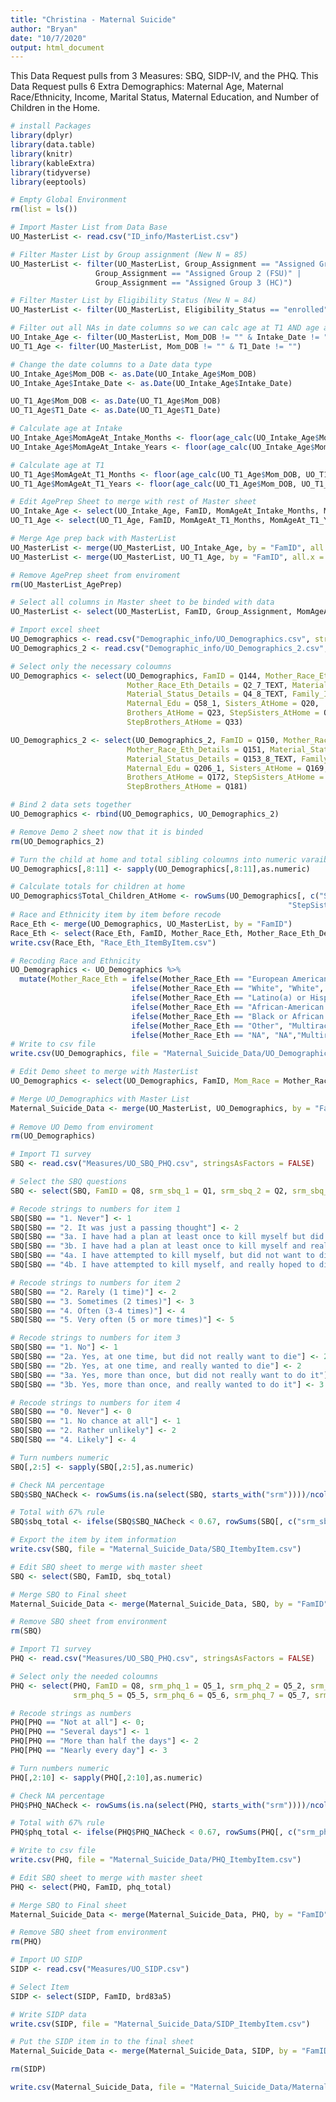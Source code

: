 ```yaml
---
title: "Christina - Maternal Suicide"
author: "Bryan"
date: "10/7/2020"
output: html_document
---
```


This Data Request pulls from 3 Measures: SBQ, SIDP-IV, and the PHQ.
This Data Request pulls 6 Extra Demographics: Maternal Age, Maternal Race/Ethnicity, Income, Marital Status, Maternal Education, and Number of Children in the Home.  

```r
# install Packages
library(dplyr)
library(data.table)
library(knitr)
library(kableExtra)
library(tidyverse)
library(eeptools)
```

```r
# Empty Global Environment
rm(list = ls())

# Import Master List from Data Base
UO_MasterList <- read.csv("ID_info/MasterList.csv")

# Filter Master List by Group assignment (New N = 85)
UO_MasterList <- filter(UO_MasterList, Group_Assignment == "Assigned Group 1 (DBT)" |
                   Group_Assignment == "Assigned Group 2 (FSU)" |
                   Group_Assignment == "Assigned Group 3 (HC)")

# Filter Master List by Eligibility Status (New N = 84)
UO_MasterList <- filter(UO_MasterList, Eligibility_Status == "enrolled")

# Filter out all NAs in date columns so we can calc age at T1 AND age at intake
UO_Intake_Age <- filter(UO_MasterList, Mom_DOB != "" & Intake_Date != "")
UO_T1_Age <- filter(UO_MasterList, Mom_DOB != "" & T1_Date != "")

# Change the date columns to a Date data type
UO_Intake_Age$Mom_DOB <- as.Date(UO_Intake_Age$Mom_DOB)
UO_Intake_Age$Intake_Date <- as.Date(UO_Intake_Age$Intake_Date)

UO_T1_Age$Mom_DOB <- as.Date(UO_T1_Age$Mom_DOB)
UO_T1_Age$T1_Date <- as.Date(UO_T1_Age$T1_Date)

# Calculate age at Intake
UO_Intake_Age$MomAgeAt_Intake_Months <- floor(age_calc(UO_Intake_Age$Mom_DOB, UO_Intake_Age$Intake_Date, units = "months"))
UO_Intake_Age$MomAgeAt_Intake_Years <- floor(age_calc(UO_Intake_Age$Mom_DOB, UO_Intake_Age$Intake_Date, units = "years"))

# Calculate age at T1
UO_T1_Age$MomAgeAt_T1_Months <- floor(age_calc(UO_T1_Age$Mom_DOB, UO_T1_Age$T1_Date, units = "months"))
UO_T1_Age$MomAgeAt_T1_Years <- floor(age_calc(UO_T1_Age$Mom_DOB, UO_T1_Age$T1_Date, units = "years"))

# Edit AgePrep Sheet to merge with rest of Master sheet
UO_Intake_Age <- select(UO_Intake_Age, FamID, MomAgeAt_Intake_Months, MomAgeAt_Intake_Years)
UO_T1_Age <- select(UO_T1_Age, FamID, MomAgeAt_T1_Months, MomAgeAt_T1_Years)

# Merge Age prep back with MasterList
UO_MasterList <- merge(UO_MasterList, UO_Intake_Age, by = "FamID", all.x = TRUE)
UO_MasterList <- merge(UO_MasterList, UO_T1_Age, by = "FamID", all.x = TRUE)

# Remove AgePrep sheet from enviroment
rm(UO_MasterList_AgePrep)

# Select all columns in Master sheet to be binded with data
UO_MasterList <- select(UO_MasterList, FamID, Group_Assignment, MomAgeAt_Intake_Months, MomAgeAt_Intake_Years, MomAgeAt_T1_Months, MomAgeAt_T1_Years, Mom_Ethnicity)

```

```r
# Import excel sheet
UO_Demographics <- read.csv("Demographic_info/UO_Demographics.csv", stringsAsFactors = FALSE)
UO_Demographics_2 <- read.csv("Demographic_info/UO_Demographics_2.csv", stringsAsFactors = FALSE)

# Select only the necessary coloumns 
UO_Demographics <- select(UO_Demographics, FamID = Q144, Mother_Race_Eth = Q2,
                          Mother_Race_Eth_Details = Q2_7_TEXT, Material_Status = Q4,
                          Material_Status_Details = Q4_8_TEXT, Family_Income = Q71,
                          Maternal_Edu = Q58_1, Sisters_AtHome = Q20, 
                          Brothers_AtHome = Q23, StepSisters_AtHome = Q30,
                          StepBrothers_AtHome = Q33)

UO_Demographics_2 <- select(UO_Demographics_2, FamID = Q150, Mother_Race_Eth = Q152,
                          Mother_Race_Eth_Details = Q151, Material_Status = Q153,
                          Material_Status_Details = Q153_8_TEXT, Family_Income = Q216,
                          Maternal_Edu = Q206_1, Sisters_AtHome = Q169, 
                          Brothers_AtHome = Q172, StepSisters_AtHome = Q178, 
                          StepBrothers_AtHome = Q181)

# Bind 2 data sets together
UO_Demographics <- rbind(UO_Demographics, UO_Demographics_2)

# Remove Demo 2 sheet now that it is binded 
rm(UO_Demographics_2)

# Turn the child at home and total sibling coloumns into numeric varaibles so we can SUM
UO_Demographics[,8:11] <- sapply(UO_Demographics[,8:11],as.numeric)

# Calculate totals for children at home
UO_Demographics$Total_Children_AtHome <- rowSums(UO_Demographics[, c("Sisters_AtHome", "Brothers_AtHome",
                                                              "StepSisters_AtHome", "StepBrothers_AtHome")],na.rm = TRUE)
# Race and Ethnicity item by item before recode
Race_Eth <- merge(UO_Demographics, UO_MasterList, by = "FamID")
Race_Eth <- select(Race_Eth, FamID, Mother_Race_Eth, Mother_Race_Eth_Details)
write.csv(Race_Eth, "Race_Eth_ItemByItem.csv")

# Recoding Race and Ethnicity
UO_Demographics <- UO_Demographics %>%
  mutate(Mother_Race_Eth = ifelse(Mother_Race_Eth == "European American or White", "White",  
                           ifelse(Mother_Race_Eth == "White", "White",
                           ifelse(Mother_Race_Eth == "Latino(a) or Hispanic", "LatHisp",
                           ifelse(Mother_Race_Eth == "African-American or Black", "AfAm",
                           ifelse(Mother_Race_Eth == "Black or African American", "AfAm",
                           ifelse(Mother_Race_Eth == "Other", "Multiracial",
                           ifelse(Mother_Race_Eth == "NA", "NA","Multiracial"))))))))
# Write to csv file
write.csv(UO_Demographics, file = "Maternal_Suicide_Data/UO_Demographics_ItembyItem.csv")

# Edit Demo sheet to merge with MasterList
UO_Demographics <- select(UO_Demographics, FamID, Mom_Race = Mother_Race_Eth, Material_Status, Family_Income, Maternal_Edu, Total_Children_AtHome) 

# Merge UO_Demographics with Master List
Maternal_Suicide_Data <- merge(UO_MasterList, UO_Demographics, by = "FamID")
  
# Remove UO Demo from enviroment
rm(UO_Demographics)
```

```r
# Import T1 survey 
SBQ <- read.csv("Measures/UO_SBQ_PHQ.csv", stringsAsFactors = FALSE)

# Select the SBQ questions
SBQ <- select(SBQ, FamID = Q8, srm_sbq_1 = Q1, srm_sbq_2 = Q2, srm_sbq_3 = Q3, srm_sbq_4 = Q4)

# Recode strings to numbers for item 1
SBQ[SBQ == "1. Never"] <- 1 
SBQ[SBQ == "2. It was just a passing thought"] <- 2
SBQ[SBQ == "3a. I have had a plan at least once to kill myself but did not try to do it"] <- 3
SBQ[SBQ == "3b. I have had a plan at least once to kill myself and really wanted to die"] <- 3 
SBQ[SBQ == "4a. I have attempted to kill myself, but did not want to die"] <- 4
SBQ[SBQ == "4b. I have attempted to kill myself, and really hoped to die"] <- 4

# Recode strings to numbers for item 2
SBQ[SBQ == "2. Rarely (1 time)"] <- 2
SBQ[SBQ == "3. Sometimes (2 times)"] <- 3
SBQ[SBQ == "4. Often (3-4 times)"] <- 4
SBQ[SBQ == "5. Very often (5 or more times)"] <- 5

# Recode strings to numbers for item 3
SBQ[SBQ == "1. No"] <- 1 
SBQ[SBQ == "2a. Yes, at one time, but did not really want to die"] <- 2 
SBQ[SBQ == "2b. Yes, at one time, and really wanted to die"] <- 2 
SBQ[SBQ == "3a. Yes, more than once, but did not really want to do it"] <- 3 
SBQ[SBQ == "3b. Yes, more than once, and really wanted to do it"] <- 3

# Recode strings to numbers for item 4
SBQ[SBQ == "0. Never"] <- 0 
SBQ[SBQ == "1. No chance at all"] <- 1
SBQ[SBQ == "2. Rather unlikely"] <- 2
SBQ[SBQ == "4. Likely"] <- 4

# Turn numbers numeric 
SBQ[,2:5] <- sapply(SBQ[,2:5],as.numeric)

# Check NA percentage
SBQ$SBQ_NACheck <- rowSums(is.na(select(SBQ, starts_with("srm"))))/ncol(dplyr::select(SBQ, starts_with("srm")))

# Total with 67% rule
SBQ$sbq_total <- ifelse(SBQ$SBQ_NACheck < 0.67, rowSums(SBQ[, c("srm_sbq_1",	"srm_sbq_2","srm_sbq_3", "srm_sbq_4")], na.rm = FALSE), "Not Enough Data")

# Export the item by item information
write.csv(SBQ, file = "Maternal_Suicide_Data/SBQ_ItembyItem.csv")

# Edit SBQ sheet to merge with master sheet
SBQ <- select(SBQ, FamID, sbq_total)

# Merge SBQ to Final sheet
Maternal_Suicide_Data <- merge(Maternal_Suicide_Data, SBQ, by = "FamID", all.x = TRUE)

# Remove SBQ sheet from environment
rm(SBQ)
```

```r
# Import T1 survey 
PHQ <- read.csv("Measures/UO_SBQ_PHQ.csv", stringsAsFactors = FALSE)

# Select only the needed coloumns 
PHQ <- select(PHQ, FamID = Q8, srm_phq_1 = Q5_1, srm_phq_2 = Q5_2, srm_phq_3 = Q5_3, srm_phq_4 = Q5_4,
              srm_phq_5 = Q5_5, srm_phq_6 = Q5_6, srm_phq_7 = Q5_7, srm_phq_8 = Q5_8, srm_phq_9 = Q5_9)

# Recode strings as numbers
PHQ[PHQ == "Not at all"] <- 0; 
PHQ[PHQ == "Several days"] <- 1
PHQ[PHQ == "More than half the days"] <- 2
PHQ[PHQ == "Nearly every day"] <- 3

# Turn numbers numeric 
PHQ[,2:10] <- sapply(PHQ[,2:10],as.numeric)

# Check NA percentage
PHQ$PHQ_NACheck <- rowSums(is.na(select(PHQ, starts_with("srm"))))/ncol(dplyr::select(PHQ, starts_with("srm")))

# Total with 67% rule
PHQ$phq_total <- ifelse(PHQ$PHQ_NACheck < 0.67, rowSums(PHQ[, c("srm_phq_1",	"srm_phq_2","srm_phq_3", "srm_phq_4")], na.rm = FALSE), "Not Enough Data")

# Write to csv file
write.csv(PHQ, file = "Maternal_Suicide_Data/PHQ_ItembyItem.csv")

# Edit SBQ sheet to merge with master sheet
PHQ <- select(PHQ, FamID, phq_total)

# Merge SBQ to Final sheet
Maternal_Suicide_Data <- merge(Maternal_Suicide_Data, PHQ, by = "FamID", all.x = TRUE)

# Remove SBQ sheet from environment
rm(PHQ)

```

```r
# Import UO SIDP
SIDP <- read.csv("Measures/UO_SIDP.csv")

# Select Item 
SIDP <- select(SIDP, FamID, brd83a5)

# Write SIDP data
write.csv(SIDP, file = "Maternal_Suicide_Data/SIDP_ItembyItem.csv")

# Put the SIDP item in to the final sheet
Maternal_Suicide_Data <- merge(Maternal_Suicide_Data, SIDP, by = "FamID", all.x = TRUE)

rm(SIDP)

```

```r
write.csv(Maternal_Suicide_Data, file = "Maternal_Suicide_Data/Maternal_Suicide_Final.csv")

```



























